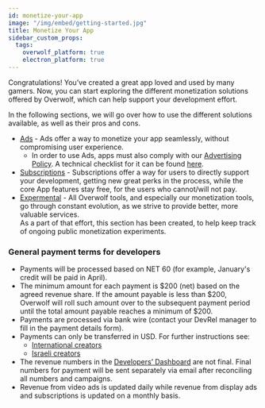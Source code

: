 ```yaml
---
id: monetize-your-app
image: "/img/embed/getting-started.jpg"
title: Monetize Your App
sidebar_custom_props:
  tags:
    overwolf_platform: true
    electron_platform: true
---
```


Congratulations! You’ve created a great app loved and used by many gamers. Now, you can start
exploring the different monetization solutions offered by Overwolf, which can help support your development effort.

In the following sections, we will go over how to use the different solutions available, as well as their pros and cons.
- [Ads](/start/monetize-your-app/advertising) - Ads offer a way to monetize your app seamlessly, without compromising user experience.
  - In order to use Ads, apps must also comply with our [Advertising Policy](monetize-your-app/advertising/policy).
  A technical checklist for it can be found [here](monetize-your-app/advertising/ads-sdk#guidelines-for-ad-integration).
- [Subscriptions](/start/monetize-your-app/subscriptions) - Subscriptions offer a way for users to directly support your development, getting new great perks in the process,
while the core App features stay free, for the users who cannot/will not pay.
- [Expermental](/start/monetize-your-app/experimental) - All Overwolf tools, and especially our monetization tools, go through constant
evolution, as we strive to provide better, more valuable services.  
As a part of that effort, this section has been created, to help keep track of ongoing
public monetization experiments.  

### General payment terms for developers

* Payments will be processed based on NET 60 (for example, January's credit will be paid in April).
* The minimum amount for each payment is $200 (net) based on the agreed revenue share. If the amount payable is less than $200, Overwolf will roll such amount over to the subsequent payment period until the total amount payable reaches a minimum of $200.
* Payments are processed via bank wire (contact your DevRel manager to fill in the payment details form).
* Payments can only be transferred in USD. For further instructions see:
  * [International creators](https://content.overwolf.com/ads/overwolf_payment_process_int_creators.pdf)
  * [Israeli creators](https://content.overwolf.com/ads/overwolf_payment_process_israeli_partners.pdf)
* The revenue numbers in the [Developers’ Dashboard](/tools/developers-console/all-applications/dashboard) are not final. Final numbers for payment will be sent separately via email after reconciling all numbers and campaigns.
* Revenue from video ads is updated daily while revenue from display ads and subscriptions is updated on a monthly basis. 
